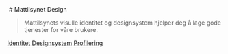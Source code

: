 
<Meta title="Introduksjon" />

<div style={{ minHeight: 'calc(100vh - 200px)', display: 'grid', placeContent: 'center' }}>
<div>
<img src="/illustrations/vision/person-animal-nature-1.svg" alt="" style={{ float: 'right', marginLeft: '1em' }} />
# Mattilsynet Design

> Mattilsynets visulle identitet og designsystem hjelper deg å lage gode tjenester for våre brukere.

<div style={{ display: 'flex', gap: '.5rem', flexWrap: 'wrap' }}>
<a className={styles.button} href="?path=/docs/identitet-kompasset-og-roller--docs">Identitet</a>
<a className={styles.button} href="?path=/docs/designsystem-introduksjon--docs">Designsystem</a>
<a className={styles.button} href="?path=/docs/profilering-introduksjon--docs">Profilering</a>
</div>
</div>
</div>